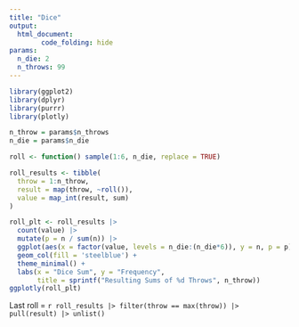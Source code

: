 ```yaml
---
title: "Dice"
output: 
  html_document:
        code_folding: hide
params:
  n_die: 2
  n_throws: 99
---
```


```r
library(ggplot2)
library(dplyr)
library(purrr)
library(plotly)

n_throw = params$n_throws
n_die = params$n_die
```

```r
roll <- function() sample(1:6, n_die, replace = TRUE)

roll_results <- tibble(
  throw = 1:n_throw,
  result = map(throw, ~roll()),
  value = map_int(result, sum)
)
```

```r
roll_plt <- roll_results |>
  count(value) |> 
  mutate(p = n / sum(n)) |> 
  ggplot(aes(x = factor(value, levels = n_die:(n_die*6)), y = n, p = p)) +
  geom_col(fill = 'steelblue') +
  theme_minimal() +
  labs(x = "Dice Sum", y = "Frequency", 
       title = sprintf("Resulting Sums of %d Throws", n_throw))
ggplotly(roll_plt)

```

Last roll = `r roll_results |> filter(throw == max(throw)) |> pull(result) |> unlist()`

